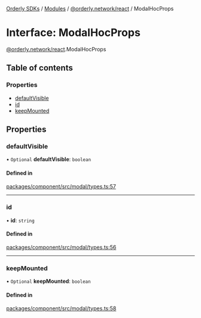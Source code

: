[Orderly SDKs](/sdks/tech-doc/README) / [Modules](/sdks/tech-doc/modules) / [@orderly.network/react](/sdks/tech-doc/modules/orderly_network_react) / ModalHocProps

# Interface: ModalHocProps

[@orderly.network/react](/sdks/tech-doc/modules/orderly_network_react).ModalHocProps

## Table of contents

### Properties

- [defaultVisible](/sdks/tech-doc/interfaces/orderly_network_react.ModalHocProps#defaultvisible)
- [id](/sdks/tech-doc/interfaces/orderly_network_react.ModalHocProps#id)
- [keepMounted](/sdks/tech-doc/interfaces/orderly_network_react.ModalHocProps#keepmounted)

## Properties

### defaultVisible

• `Optional` **defaultVisible**: `boolean`

#### Defined in

[packages/component/src/modal/types.ts:57](https://github.com/OrderlyNetwork/js-sdk/blob/ba995f2/packages/component/src/modal/types.ts#L57)

___

### id

• **id**: `string`

#### Defined in

[packages/component/src/modal/types.ts:56](https://github.com/OrderlyNetwork/js-sdk/blob/ba995f2/packages/component/src/modal/types.ts#L56)

___

### keepMounted

• `Optional` **keepMounted**: `boolean`

#### Defined in

[packages/component/src/modal/types.ts:58](https://github.com/OrderlyNetwork/js-sdk/blob/ba995f2/packages/component/src/modal/types.ts#L58)
